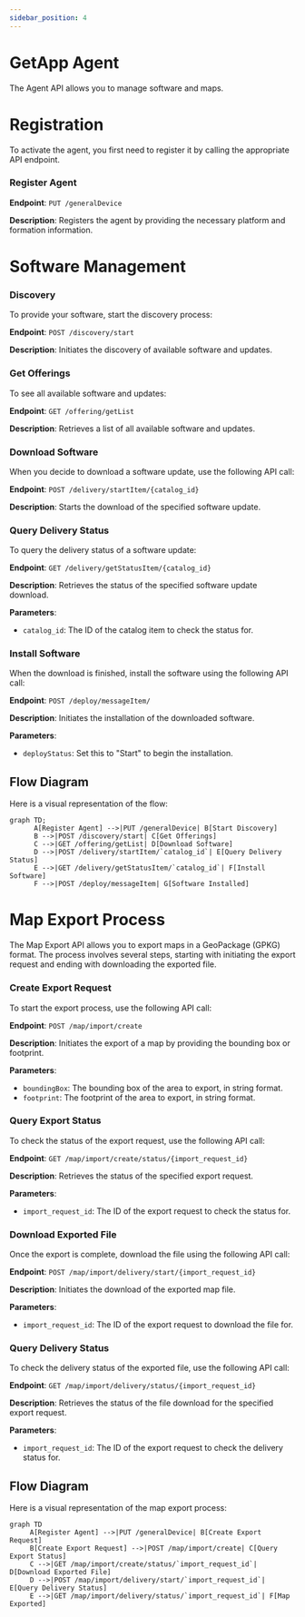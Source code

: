```yaml
---
sidebar_position: 4
---
```


# GetApp Agent

The Agent API allows you to manage software and maps.

# Registration

To activate the agent, you first need to register it by calling the appropriate API endpoint.

### Register Agent

**Endpoint**: `PUT /generalDevice`

**Description**: Registers the agent by providing the necessary platform and formation information.

# Software Management

### Discovery

To provide your software, start the discovery process:

**Endpoint**: `POST /discovery/start`

**Description**: Initiates the discovery of available software and updates.

### Get Offerings

To see all available software and updates:

**Endpoint**: `GET /offering/getList`

**Description**: Retrieves a list of all available software and updates.

### Download Software

When you decide to download a software update, use the following API call:

**Endpoint**: `POST /delivery/startItem/{catalog_id}`

**Description**: Starts the download of the specified software update.

### Query Delivery Status

To query the delivery status of a software update:

**Endpoint**: `GET /delivery/getStatusItem/{catalog_id}`

**Description**: Retrieves the status of the specified software update download.

**Parameters**:
- `catalog_id`: The ID of the catalog item to check the status for.

### Install Software

When the download is finished, install the software using the following API call:

**Endpoint**: `POST /deploy/messageItem/`

**Description**: Initiates the installation of the downloaded software.

**Parameters**:
- `deployStatus`: Set this to \"Start\" to begin the installation.

## Flow Diagram

Here is a visual representation of the flow:

```mermaid
graph TD;
      A[Register Agent] -->|PUT /generalDevice| B[Start Discovery]
      B -->|POST /discovery/start| C[Get Offerings]
      C -->|GET /offering/getList| D[Download Software]
      D -->|POST /delivery/startItem/`catalog_id`| E[Query Delivery Status]
      E -->|GET /delivery/getStatusItem/`catalog_id`| F[Install Software]
      F -->|POST /deploy/messageItem| G[Software Installed]
```


# Map Export Process

The Map Export API allows you to export maps in a GeoPackage (GPKG) format. The process involves several steps, starting with initiating the export request and ending with downloading the exported file.

### Create Export Request

To start the export process, use the following API call:

**Endpoint**: `POST /map/import/create`

**Description**: Initiates the export of a map by providing the bounding box or footprint.

**Parameters**:
- `boundingBox`: The bounding box of the area to export, in string format.
- `footprint`: The footprint of the area to export, in string format.

### Query Export Status

To check the status of the export request, use the following API call:

**Endpoint**: `GET /map/import/create/status/{import_request_id}`

**Description**: Retrieves the status of the specified export request.

**Parameters**:
- `import_request_id`: The ID of the export request to check the status for.

### Download Exported File

Once the export is complete, download the file using the following API call:

**Endpoint**: `POST /map/import/delivery/start/{import_request_id}`

**Description**: Initiates the download of the exported map file.

**Parameters**:
- `import_request_id`: The ID of the export request to download the file for.

### Query Delivery Status

To check the delivery status of the exported file, use the following API call:

**Endpoint**: `GET /map/import/delivery/status/{import_request_id}`

**Description**: Retrieves the status of the file download for the specified export request.

**Parameters**:
- `import_request_id`: The ID of the export request to check the delivery status for.

## Flow Diagram

Here is a visual representation of the map export process:

```mermaid
graph TD
	 A[Register Agent] -->|PUT /generalDevice| B[Create Export Request]
	 B[Create Export Request] -->|POST /map/import/create| C[Query Export Status]
	 C -->|GET /map/import/create/status/`import_request_id`| D[Download Exported File]
	 D -->|POST /map/import/delivery/start/`import_request_id`| E[Query Delivery Status]
	 E -->|GET /map/import/delivery/status/`import_request_id`| F[Map Exported]
```

